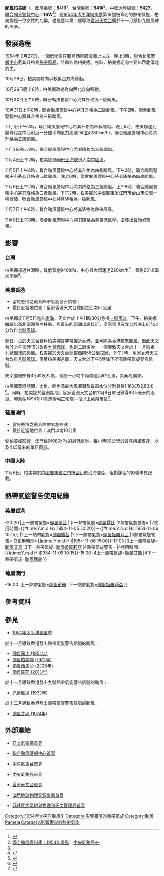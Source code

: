 {{NoteUTC+8}}
{{NoteTA
|G1=TyphoonNew
|G2=TyphoonOld
|G3=Weather
|T=zh:颱風柏美娜 (1954年); zh-cn:超强台风柏美娜 (1954年); zh-hk:超強颱風柏美娜 (1954年); zh-tw:超級強烈颱風波密拉 (1954年); zh-mo:颱風柏美娜 (1954年)
|1=zh:颱風柏美娜; zh-cn:超强台风柏美娜; zh-hk:超強颱風柏美娜;  zh-tw:超級強烈颱風波密拉; zh-mo:颱風柏美娜
|2=zh-hans:南海; zh-hant:南海; zh-hk:南中國海; zh-sg:南中国海;
|skin=typhoon
}}
{{颱風基礎資訊新
|颱風名稱               = 颱風柏美娜
|外文名稱               = Typhoon Pamela
|外文語言               = 英文
|代表圖像               = 5,November,1954 Typhoon weather map.png
|代表圖像名稱           = 1954年11月5日的天氣圖
|形成日期               = 1954年10月27日
|消散日期               = 1954年11月8日
|十分鐘平均風速JMA      = |JMA=knot
|十分鐘平均風速HKO      = 245
|十分鐘平均風速PAGASA   = 250
|二分鐘平均風速         = 85|NMC=m/s
|一分鐘平均風速         = 160|SSHS=knot<!--JTWC-->
|一分鐘平均風速CWB      = 160|CWB=knot
|瞬間最大陣風           = 310
|最低氣壓               = 890 <!--JMA-->
|財產損失               = 
|死傷人數               = 4死21傷16失蹤<ref>{{cite news | title=三十哩外略顯雌威 柏美娜在港南掠過 港海濤高七千噸大船兩艘斷纜 風雨中死三人受傷失蹤三十四人 |publisher=[[大公報|大公報]]第四版 |date=1954年11月7日 }}{{zh-hant}}</ref><ref>{{cite news | title=昨晨西環炮台山 巨石壓毀木屋 一死三傷慘劇 |publisher=[[工商日報|工商日報]]第五頁 |date=1954年11月8日 }}{{zh-hant}}</ref>
|影響地區               = [[關島|關島]]、[[太平洋群島託管地|太平洋群島託管地]]、[[菲律賓|菲律賓]]、[[中國大陸|中國大陸]]（華南）、[[英屬香港|英屬香港]]、[[葡屬澳門|葡屬澳門]]、[[台灣|台灣]]
|備註                   = 
|颱風路徑圖             = Pamela 1954 track.png
|風季年份               = 1954
|風季位置               = 太平洋
}}
'''颱風柏美娜 '''（{{lang-en|'''Typhoon Pamela'''}}，國際編號：'''5419'''<ref>{{cite web|url=http://atms.unca.edu/ibtracs/ibtracs_current/browse-ibtracs/index.php?name=v03r05-1954300N10141|title=1954 16W:PAMELA (1954300N10141)|author=IBTrACS|accessdate=1995-04-20|archive-date=2016-12-20|archive-url=https://web.archive.org/web/20161220093119/http://atms.unca.edu/ibtracs/ibtracs_current/browse-ibtracs/index.php?name=v03r05-1954300N10141|dead-url=yes}}</ref>，台灣編號：'''5416'''<ref name="1954年颱風">[http://photino.cwb.gov.tw/tyweb/tyfnweb/table/1954.htm 侵台颱風資料庫：1954年颱風]，[[中央氣象局|中央氣象局]]</ref>，中國大陸編號：'''5427'''，[[聯合颱風警報中心|聯合颱風警報中心]]：'''16W'''<ref name="1954年颱風"/>）是[[1954年太平洋颱風季|1954年太平洋颱風季]]第19個被命名的熱帶氣旋，柏美娜是一位女性的名稱，也是歷年第二個導致[[香港天文台|香港天文台]]需於十一月懸掛九號風球的風暴。

==發展過程==
1954年10月27日，一個[[低壓區|低壓區]]在[[關島|關島]]西南部海面上生成。晚上8時，[[聯合颱風警報中心|聯合颱風警報中心]]將其升格為[[熱帶風暴|熱帶風暴]]，並命名為柏美娜。初時，柏美娜走向主要以西北偏北為主。

10月28日，柏美娜轉向以較偏西方向移動。

10月29日晚上8時，柏美娜改變為向西北方向移動。

10月30日上午8時，聯合颱風警報中心將其升格為一級颱風。

10月31日上午8時，聯合颱風警報中心將其升格為二級颱風。下午2時，聯合颱風警報中心將其升格為三級颱風。

11月1日下午2時，聯合颱風警報中心將其升格為四級颱風。晚上8時，柏美娜達到巔峰程度中心附近一分鐘平均風力高達150[[節|節]](280km/h)，聯合颱風警報中心將其升格為五級颱風。

11月3日晚上8時，聯合颱風警報中心將其降格為三級颱風。

11月4日上午2時，柏美娜通過[[巴士海峽|巴士海峽]]進入[[南中國海|南中國海]]。

11月5日上午8時，聯合颱風警報中心將其升格為四級颱風。下午2時，聯合颱風警報中心將其升格為五級颱風。晚上8時，聯合颱風警報中心將其降格為四級颱風。

11月6日上午2時，聯合颱風警報中心將其降格為三級颱風。上午8時，聯合颱風警報中心將其降格為二級颱風。下午2時，柏美娜於[[中華人民共和國|中國]][[廣東省|廣東省]][[江門市|江門市]][[台山市|台山市]]沿海一帶登陸，聯合颱風警報中心將其降格為一級颱風。

11月7日上午8時，聯合颱風警報中心將其降格為熱帶風暴。

11月8日上午8時，聯合颱風警報中心將其降格為[[熱帶低氣壓|熱帶低氣壓]]，並發出最後的警報。

==影響==
===台灣===
柏美娜掠過台灣時，最低氣壓940[[帕斯卡|hPa]]，中心最大風速達220km/h<ref>{{cite web|url=http://photino.cwb.gov.tw/tyweb/tyfnweb/table/1954.htm|title=侵臺颱風資料庫|author=中央氣象局|accessdate=2000-05-10}}</ref>，錄得231.6[[毫米|毫米]]雨量<ref>{{cite web|url=http://photino.cwb.gov.tw/tyweb/tyfnweb/htm/explanation-1954pamela.htm|title=侵臺颱風資料庫|author=中央氣象局|accessdate=2000-05-10}}</ref>。

===英屬香港===
{{HKTY Wind|hour|長洲=113|赤鱲角=90|西貢=82|啟德=76|青衣=48|流浮山=73|打鼓嶺=45|沙田=56|Remark=此圖假設天文台已引入8個指定自動氣象站作指標。}}
*當地懸掛之最高熱帶氣旋警告信號：{{HKTY-1931|9}}
*最接近當地位置：皇家香港天文台總部之西南55公里
柏美娜於11月5日進入[[南海|南海]]，天文台於上午11時30分懸掛[[一號戒備信號|一號風球]]。下午，柏美娜繼續以西北偏西移向移動，與香港的距離越趨接近，皇家香港天文台於晚上8時20分改掛[[八號烈風或暴風信號|七號風球]]。

翌日，由於天文台預料柏美娜會非常接近香港，並可能為香港帶來[[颶風|颶風]]，因此天文台於上午10時15分改掛[[九號烈風或暴風風力增強信號|九號風球]]，也是二戰後唯一一個導致天文台於十一月懸掛九號風球的颱風。柏美娜於天文台總部西南55公里掠過。下午3時，皇家香港天文台改掛[[八號烈風或暴風信號|八號風球]]。隨著柏美娜遠離，天文台於下午5時除下所有熱帶氣旋警告信號。

天文臺總部有4小時吹烈風，最高一小時平均風速為87公里，風向為偏東。

柏美娜襲港期間，北角、鰂魚涌最大風暴潮及最高水位分別錄得1.16米及2.83米<ref>{{cite web|url=http://www.hko.gov.hk/wxinfo/news/2004/Table1.pdf|title=1954年以來熱帶氣旋影響香港期間錄得的最大風暴潮和最高水位|author=香港天文台|accessdate=2010-01-18}}</ref>。同時，柏美娜於襲港期間，皇家香港天文台於11月6日單日錄得93.5毫米的雨量，導致在1954年11月錄得較正常高一倍以上的降雨量<ref>{{cite web|url=http://hkswcdb.greatnow.com/hkswcdb/tcvs/pamela.html|title=熱帶氣旋對對碰 :兩個深秋柏美娜 1954年 VS 1972年 |author=香港惡劣天氣資訊中心|accessdate=2003-06-13}}</ref>。

===葡屬澳門===
*當地懸掛之最高熱帶氣旋信號：{{MOTY|9}}
*最接近當地位置：澳門以南10公里
受柏美娜影響，澳門錄得980[[帕斯卡|hPa]]的最低氣壓、每小時99公里的最高持續風速，以及41.5毫米的單日雨量。

===中國大陸===
11月6日，柏美娜於[[中國|中國]][[廣東省|廣東省]][[江門市|江門市]][[台山市|台山市]]沿海登陸，但對該區的影響未見記載。

==熱帶氣旋警告使用紀錄==
===英屬香港===
{{熱帶氣旋警告使用紀錄
|氣象台=[[皇家香港天文台|皇家香港天文台]]
|警告系統=[[香港熱帶氣旋警告信號|熱帶氣旋警告信號]]
|熱帶氣旋警告={{HKTY-1931|1}}
|使用時間={{#time:Y.m.d H:i|1954-11-05 11:30}}-20:20
|上一熱帶氣旋=[[1954年太平洋颱風季#颱風蘭茜_(Nancy)|颱風蘭茜]]
|下一熱帶氣旋=[[1954年太平洋颱風季#超級颱風露比_(Ruby)|颱風露比]]
|2熱帶氣旋警告={{HKTY-1931|7}}
|2使用時間={{#time:Y.m.d H:i|1954-11-05 20:20}}－{{#time:Y.m.d H:i|1954-11-06 10:15}}
|2上一熱帶氣旋=[[1954年太平洋颱風季#颱風蘭茜_(Nancy)|颱風蘭茜]]
|2下一熱帶氣旋=[[颱風姬羅莉亞_(1957年)|颱風姬羅莉亞]]
|3熱帶氣旋警告={{HKTY-1931|8}}
|3使用時間={{#time:Y.m.d H:i|1954-11-06 15:00}}-17:00
|3上一熱帶氣旋=[[1954年太平洋颱風季#超級颱風艾黛_(Ida)|颱風艾黛]]
|3下一熱帶氣旋=[[颱風姬羅莉亞_(1957年)|颱風姬羅莉亞]]
|4熱帶氣旋警告={{HKTY-1931|9}}
|4使用時間={{#time:Y.m.d H:i|1954-11-06 10:15}}-15:00
|4上一熱帶氣旋=[[1954年太平洋颱風季#超級颱風艾黛_(Ida)|颱風艾黛]]
|4下一熱帶氣旋=[[颱風瑪麗_(1960年)|颱風瑪麗]]
}}

===葡屬澳門===
{{熱帶氣旋警告使用紀錄
|氣象台=[[澳門氣象台|澳門氣象台]]
|警告系統=[[澳門熱帶氣旋信號|熱帶氣旋信號]]
|熱帶氣旋警告={{MOTY|9}}
|使用時間A={{#time:Y.m.d H:i|1954-11-06 10:00}}-16:00
|上一熱帶氣旋=[[1953年太平洋颱風季#颱風蘇珊_(Susan)|颱風蘇珊]]
|下一熱帶氣旋=[[颱風姬羅莉亞_(1957年)|颱風姬羅莉亞]]
}}

==參考資料==
{{reflist|2}}
==參見==
{{Commons category|Typhoon Pamela (1954)}}
*[[1954年太平洋颱風季|1954年太平洋颱風季]]

於十一月導致香港發出熱帶氣旋警告信號的颱風：
*[[颱風露比_(1954年)|颱風露比 (1954年)]]
*[[颱風柏美娜_(1972年)|颱風柏美娜 (1972年)]]
*[[颱風西馬侖_(2006年)|颱風西馬侖 (2006年)]]
*[[颱風羅莎_(2013年)|颱風羅莎 (2013年)]]

於十一月導致香港發出九號熱帶氣旋警告信號的颱風：
*[[己卯風災|己卯風災]] (1939年)

於十二月導致香港發出熱帶氣旋警告信號的颱風：
*[[颱風艾瑪_(1974年)|颱風艾瑪 (1974年)]]

==外部連結==
*{{ja}}[http://www.jma.go.jp/ 日本氣象廳首頁]
*{{en}}[http://www.usno.navy.mil/JTWC/ 聯合颱風警報中心首頁] {{Wayback|url=http://www.usno.navy.mil/JTWC/ |date=20150809201922 }}
*{{zh-cn}}[https://web.archive.org/web/20120928121548/http://www.nmc.gov.cn/ 中央氣象台首頁]
*{{zh-tw}}[http://www.cwb.gov.tw/ 中央氣象局首頁] {{Wayback|url=http://www.cwb.gov.tw/ |date=20181025071210 }}
*{{zh-hk}}[http://www.hko.gov.hk/ 香港天文台首頁] {{Wayback|url=http://www.hko.gov.hk/ |date=20110224003313 }}
*{{zh-hk}}[http://www.smg.gov.mo/ 澳門地球物理暨氣象局首頁] {{Wayback|url=http://www.smg.gov.mo/ |date=20140517030343 }}
*{{en}}[http://www.pagasa.dost.gov.ph/ 菲律賓大氣地球物理和天文管理局首頁] {{Wayback|url=http://www.pagasa.dost.gov.ph/ |date=20081216234000 }}
{{香港颱風}}
{{澳門颱風}}
{{台灣颱風}}
[[Category:1954年太平洋颱風季|Category:1954年太平洋颱風季]]
[[Category:影響臺灣的熱帶氣旋|Category:影響臺灣的熱帶氣旋]]
[[Category:颱風|Category:颱風]]
[[Category:五級熱帶氣旋|Pamela]]
[[Category:影響香港的熱帶氣旋|Category:影響香港的熱帶氣旋]]